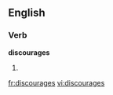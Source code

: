 
==English==

===Verb===
'''discourages'''

# {{third-person singular of|[[discourage]]}}

[[fr:discourages]]
[[vi:discourages]]